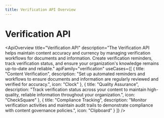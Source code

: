 ```yaml
---
title: Verification API Overview
---
```



# Verification API

<ApiOverview
  title="Verification API"
  description="The Verification API helps maintain content accuracy and currency by managing verification workflows for documents and information. Create verification reminders, track verification status, and ensure your organization's knowledge remains up-to-date and reliable."
  apiFamily="verification"
  useCases={[
    {
      title: "Content Verification",
      description: "Set up automated reminders and workflows to ensure documents and information are regularly reviewed and verified for accuracy.",
      icon: "Clock"
    },
    {
      title: "Quality Assurance",
      description: "Track verification status across your content to maintain high-quality, reliable information throughout your organization.",
      icon: "CheckSquare"
    },
    {
      title: "Compliance Tracking",
      description: "Monitor verification activities and maintain audit trails to demonstrate compliance with content governance policies.",
      icon: "Clipboard"
    }
  ]}
/>